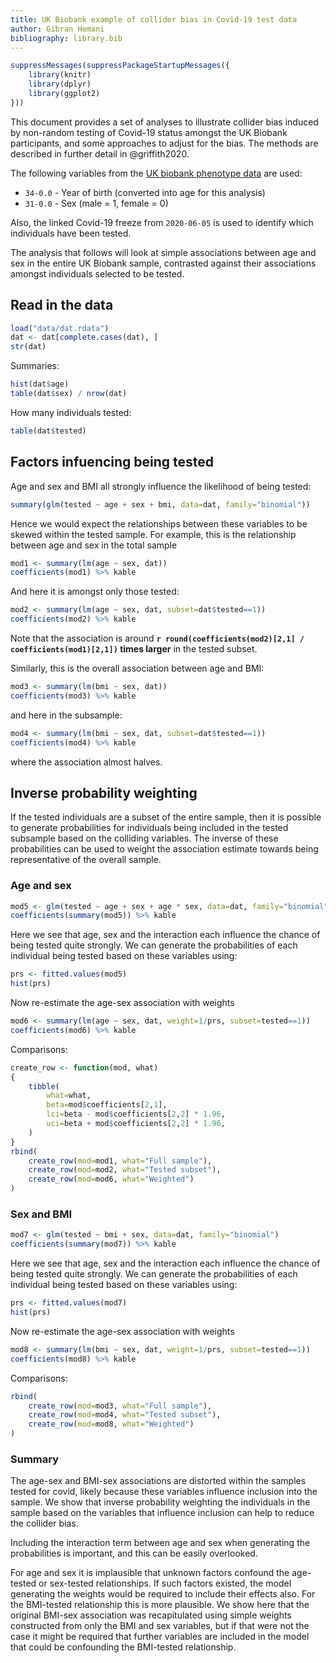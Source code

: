 ```yaml
---
title: UK Biobank example of collider bias in Covid-19 test data
author: Gibran Hemani
bibliography: library.bib
---
```


```r
suppressMessages(suppressPackageStartupMessages({
	library(knitr)
	library(dplyr)
	library(ggplot2)
}))
```

This document provides a set of analyses to illustrate collider bias induced by non-random testing of Covid-19 status amongst the UK Biobank participants, and some approaches to adjust for the bias. The methods are described in further detail in @griffith2020.

The following variables from the [UK biobank phenotype data](http://biobank.ctsu.ox.ac.uk/crystal/) are used:

- `34-0.0` - Year of birth (converted into age for this analysis)
- `31-0.0` - Sex (male = 1, female = 0)

Also, the linked Covid-19 freeze from `2020-06-05` is used to identify which individuals have been tested.

The analysis that follows will look at simple associations between age and sex in the entire UK Biobank sample, contrasted against their associations amongst individuals selected to be tested.


## Read in the data

```r
load("data/dat.rdata")
dat <- dat[complete.cases(dat), ]
str(dat)
```

Summaries:

```r
hist(dat$age)
table(dat$sex) / nrow(dat)
```

How many individuals tested:

```r
table(dat$tested)
```

## Factors infuencing being tested

Age and sex and BMI all strongly influence the likelihood of being tested:

```r
summary(glm(tested ~ age + sex + bmi, data=dat, family="binomial"))
```

Hence we would expect the relationships between these variables to be skewed within the tested sample. For example, this is the relationship between age and sex in the total sample

```r
mod1 <- summary(lm(age ~ sex, dat))
coefficients(mod1) %>% kable
```

And here it is amongst only those tested:

```r
mod2 <- summary(lm(age ~ sex, dat, subset=dat$tested==1))
coefficients(mod2) %>% kable
```

Note that the association is around **`r round(coefficients(mod2)[2,1] / coefficients(mod1)[2,1])` times larger** in the tested subset.

Similarly, this is the overall association between age and BMI:

```r
mod3 <- summary(lm(bmi ~ sex, dat))
coefficients(mod3) %>% kable
```

and here in the subsample:

```r
mod4 <- summary(lm(bmi ~ sex, dat, subset=dat$tested==1))
coefficients(mod4) %>% kable
```

where the association almost halves.


## Inverse probability weighting

If the tested individuals are a subset of the entire sample, then it is possible to generate probabilities for individuals being included in the tested subsample based on the colliding variables. The inverse of these probabilities can be used to weight the association estimate towards being representative of the overall sample.

### Age and sex

```r
mod5 <- glm(tested ~ age + sex + age * sex, data=dat, family="binomial")
coefficients(summary(mod5)) %>% kable
```

Here we see that age, sex and the interaction each influence the chance of being tested quite strongly. We can generate the probabilities of each individual being tested based on these variables using:

```r
prs <- fitted.values(mod5)
hist(prs)
```

Now re-estimate the age-sex association with weights

```r
mod6 <- summary(lm(age ~ sex, dat, weight=1/prs, subset=tested==1))
coefficients(mod6) %>% kable
```

Comparisons:

```r
create_row <- function(mod, what)
{
	tibble(
		what=what,
		beta=mod$coefficients[2,1],
		lci=beta - mod$coefficients[2,2] * 1.96,
		uci=beta + mod$coefficients[2,2] * 1.96,
	)
}
rbind(
	create_row(mod=mod1, what="Full sample"),
	create_row(mod=mod2, what="Tested subset"),
	create_row(mod=mod6, what="Weighted")
)
```

### Sex and BMI

```r
mod7 <- glm(tested ~ bmi + sex, data=dat, family="binomial")
coefficients(summary(mod7)) %>% kable
```

Here we see that age, sex and the interaction each influence the chance of being tested quite strongly. We can generate the probabilities of each individual being tested based on these variables using:

```r
prs <- fitted.values(mod7)
hist(prs)
```

Now re-estimate the age-sex association with weights

```r
mod8 <- summary(lm(bmi ~ sex, dat, weight=1/prs, subset=tested==1))
coefficients(mod8) %>% kable
```

Comparisons:

```r
rbind(
	create_row(mod=mod3, what="Full sample"),
	create_row(mod=mod4, what="Tested subset"),
	create_row(mod=mod8, what="Weighted")
)
```

### Summary

The age-sex and BMI-sex associations are distorted within the samples tested for covid, likely because these variables influence inclusion into the sample. We show that inverse probability weighting the individuals in the sample based on the variables that influence inclusion can help to reduce the collider bias. 

Including the interaction term between age and sex when generating the probabilities is important, and this can be easily overlooked.

For age and sex it is implausible that unknown factors confound the age-tested or sex-tested relationships. If such factors existed, the model generating the weights would be required to include their effects also. For the BMI-tested relationship this is more plausible. We show here that the original BMI-sex association was recapitulated using simple weights constructed from only the BMI and sex variables, but if that were not the case it might be required that further variables are included in the model that could be confounding the BMI-tested relationship.

